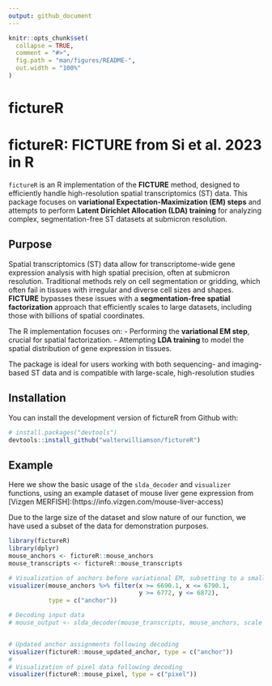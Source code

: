 ```yaml
---
output: github_document
---
```


<!-- README.md is generated from README.Rmd. Please edit that file -->

```r
knitr::opts_chunk$set(
  collapse = TRUE,
  comment = "#>",
  fig.path = "man/figures/README-",
  out.width = "100%"
)
```

# fictureR

# fictureR: FICTURE from Si et al. 2023 in R

`fictureR` is an R implementation of the **FICTURE** method, designed to efficiently handle high-resolution spatial transcriptomics (ST) data. This package focuses on **variational Expectation-Maximization (EM) steps** and attempts to perform **Latent Dirichlet Allocation (LDA) training** for analyzing complex, segmentation-free ST datasets at submicron resolution.

## Purpose
Spatial transcriptomics (ST) data allow for transcriptome-wide gene expression analysis with high spatial precision, often at submicron resolution. Traditional methods rely on cell segmentation or gridding, which often fail in tissues with irregular and diverse cell sizes and shapes. **FICTURE** bypasses these issues with a **segmentation-free spatial factorization** approach that efficiently scales to large datasets, including those with billions of spatial coordinates.

The R implementation focuses on:
- Performing the **variational EM step**, crucial for spatial factorization.
- Attempting **LDA training** to model the spatial distribution of gene expression in tissues.
  
The package is ideal for users working with both sequencing- and imaging-based ST data and is compatible with large-scale, high-resolution studies


## Installation

You can install the development version of fictureR from Github with:

``` r
# install.packages("devtools")
devtools::install_github("walterwilliamson/fictureR")
```

## Example

Here we show the basic usage of the `slda_decoder` and `visualizer` functions, using an example dataset of mouse liver gene expression from [Vizgen MERFISH]:(https://info.vizgen.com/mouse-liver-access)

Due to the large size of the dataset and slow nature of our function, we have used a subset of the data for demonstration purposes.


```r
library(fictureR)
library(dplyr)
mouse_anchors <- fictureR::mouse_anchors
mouse_transcripts <- fictureR::mouse_transcripts

# Visualization of anchors before variational EM, subsetting to a small region
visualizer(mouse_anchors %>% filter(x >= 6690.1, x <= 6790.1,
                                    y >= 6772, y <= 6872), 
           type = c("anchor"))

# Decoding input data
# mouse_output <- slda_decoder(mouse_transcripts, mouse_anchors, scale = 100)


# Updated anchor assignments following decoding
visualizer(fictureR::mouse_updated_anchor, type = c("anchor"))
# 
# Visualization of pixel data following decoding
visualizer(fictureR::mouse_pixel, type = c("pixel"))

```
